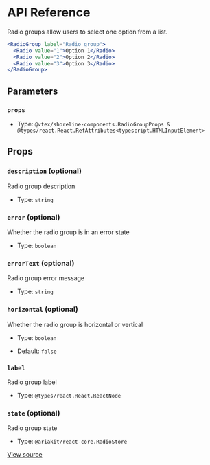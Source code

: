 # API Reference

Radio groups allow users to select one option from a list.

```jsx
<RadioGroup label="Radio group">
  <Radio value="1">Option 1</Radio>
  <Radio value="2">Option 2</Radio>
  <Radio value="3">Option 3</Radio>
</RadioGroup>
```

## Parameters

### `props`

- Type: `@vtex/shoreline-components.RadioGroupProps & @types/react.React.RefAttributes<typescript.HTMLInputElement>`

## Props

### `description` (optional)

Radio group description

- Type: `string`

### `error` (optional)

Whether the radio group is in an error state

- Type: `boolean`

### `errorText` (optional)

Radio group error message

- Type: `string`

### `horizontal` (optional)

Whether the radio group is horizontal or vertical

- Type: `boolean`

- Default: `false`

### `label`

Radio group label

- Type: `@types/react.React.ReactNode`

### `state` (optional)

Radio group state

- Type: `@ariakit/react-core.RadioStore`

[View source](https://github.com/vtex/shoreline/blob/ae8eb3b7b/packages/components/src/radio/radio-group.tsx#L24)
